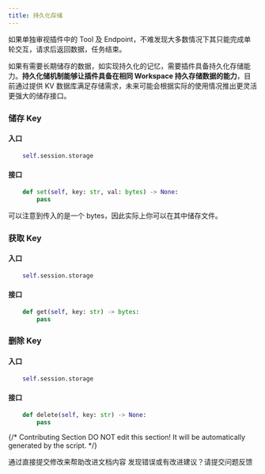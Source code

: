 ```yaml
---
title: 持久化存储
---
```



如果单独审视插件中的 Tool 及 Endpoint，不难发现大多数情况下其只能完成单轮交互，请求后返回数据，任务结束。

如果有需要长期储存的数据，如实现持久化的记忆，需要插件具备持久化存储能力。**持久化储机制能够让插件具备在相同 Workspace 持久存储数据的能力**，目前通过提供 KV 数据库满足存储需求，未来可能会根据实际的使用情况推出更灵活更强大的储存接口。

### 储存 Key

#### **入口**

```python
    self.session.storage
```

#### **接口**

```python
    def set(self, key: str, val: bytes) -> None:
        pass
```

可以注意到传入的是一个 bytes，因此实际上你可以在其中储存文件。

### 获取 Key

#### **入口**

```python
    self.session.storage
```

#### **接口**

```python
    def get(self, key: str) -> bytes:
        pass
```

### 删除 Key

#### **入口**

```python
    self.session.storage
```

#### **接口**

```python
    def delete(self, key: str) -> None:
        pass
```

{/*
Contributing Section
DO NOT edit this section!
It will be automatically generated by the script.
*/}

<CardGroup cols="2">
    <Card
        title="编辑此页面"
        icon="pen-to-square"
        href="https://github.com/langgenius/dify-docs-mintlify/edit/main/zh-hans/plugins/schema-definition/persistent-storage.mdx"
    >
        通过直接提交修改来帮助改进文档内容
    </Card>
    <Card
        title="提交问题"
        icon="github"
        href="https://github.com/langgenius/dify-docs-mintlify/issues/new?title=文档问题%3A%20stent-stor&body=%23%23%20问题描述%0A%3C%21--%20请简要描述您发现的问题%20--%3E%0A%0A%23%23%20页面链接%0Ahttps%3A%2F%2Fgithub.com%2Flanggenius%2Fdify-docs-mintlify%2Fblob%2Fmain%2Fzh-hans/plugins/schema-definition%2Fpersistent-storage.mdx%0A%0A%23%23%20建议修改%0A%3C%21--%20如果有具体的修改建议，请在此说明%20--%3E%0A%0A%3C%21--%20感谢您对文档质量的关注！%20--%3E"
    >
        发现错误或有改进建议？请提交问题反馈
    </Card>
</CardGroup>
